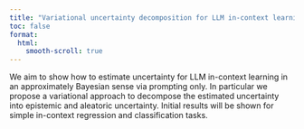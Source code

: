 ```yaml
---
title: "Variational uncertainty decomposition for LLM in-context learning"
toc: false
format:
  html:
    smooth-scroll: true
---
```


We aim to show how to estimate uncertainty for LLM in-context learning in an approximately Bayesian sense via prompting only. In particular we propose a variational approach to decompose the estimated uncertainty into epistemic and aleatoric uncertainty. Initial results will be shown for simple in-context regression and classification tasks.